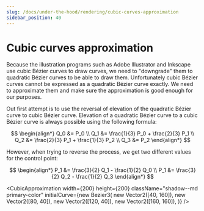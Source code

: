 ```yaml
---
slug: /docs/under-the-hood/rendering/cubic-curves-approximation
sidebar_position: 40
---
```


# Cubic curves approximation

Because the illustration programs such as Adobe Illustrator and Inkscape use cubic Bézier curves
to draw curves, we need to "downgrade" them to quadratic Bézier curves to be able to draw them.
Unfortunately cubic Bézier curves cannot be expressed as a quadratic Bézier curve exactly.
We need to approximate them and make sure the approximation is good enough for our purposes.

Out first attempt is to use the reversal of elevation of the quadratic Bézier curve to
cubic Bézier curve. Elevation of a quadratic Bézier curve to a cubic Bézier curve is
always possible using the following formula:

$$
\begin{align*}
Q_0 &= P_0 \\
Q_1 &= \frac{1}{3} P_0 + \frac{2}{3} P_1 \\
Q_2 &= \frac{2}{3} P_1 + \frac{1}{3} P_2 \\
Q_3 &= P_2
\end{align*}
$$

However, when trying to reverse the process, we get two different values for the control point:

$$
\begin{align*}
P_1 &= \frac{3}{2} Q_1 - \frac{1}{2} Q_0 \\
P_1 &= \frac{3}{2} Q_2 - \frac{1}{2} Q_3
\end{align*}
$$

<CubicApproximation
  width={200}
  height={200}
  className="shadow--md primary-color"
  initialCurve={new Bezier3(
    new Vector2([40, 160]),
    new Vector2([80, 40]),
    new Vector2([120, 40]),
    new Vector2([160, 160]),
  )}
/>
